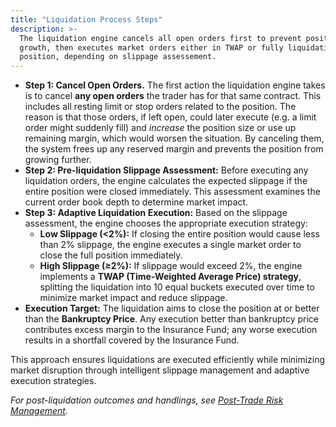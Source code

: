 ```yaml
---
title: "Liquidation Process Steps"
description: >-
  The liquidation engine cancels all open orders first to prevent position
  growth, then executes market orders either in TWAP or fully liquidating the
  position, depending on slippage assessement.
---
```


* **Step 1: Cancel Open Orders.** The first action the liquidation engine takes is to cancel **any open orders** the trader has for that same contract. This includes all resting limit or stop orders related to the position. The reason is that those orders, if left open, could later execute (e.g. a limit order might suddenly fill) and _increase_ the position size or use up remaining margin, which would worsen the situation. By canceling them, the system frees up any reserved margin and prevents the position from growing further.
* **Step 2: Pre-liquidation Slippage Assessment:** Before executing any liquidation orders, the engine calculates the expected slippage if the entire position were closed immediately. This assessment examines the current order book depth to determine market impact.
* **Step 3: Adaptive Liquidation Execution:** Based on the slippage assessment, the engine chooses the appropriate execution strategy:
  * **Low Slippage (<2%):** If closing the entire position would cause less than 2% slippage, the engine executes a single market order to close the full position immediately.
  * **High Slippage (≥2%):** If slippage would exceed 2%, the engine implements a **TWAP (Time-Weighted Average Price) strategy**, splitting the liquidation into 10 equal buckets executed over time to minimize market impact and reduce slippage.
* **Execution Target:** The liquidation aims to close the position at or better than the **Bankruptcy Price**. Any execution better than bankruptcy price contributes excess margin to the Insurance Fund; any worse execution results in a shortfall covered by the Insurance Fund.

This approach ensures liquidations are executed efficiently while minimizing market disruption through intelligent slippage management and adaptive execution strategies.

_For post-liquidation outcomes and handlings, see_ [_Post-Trade Risk Management_](../risk-controls/post-trade-risk-management)_._